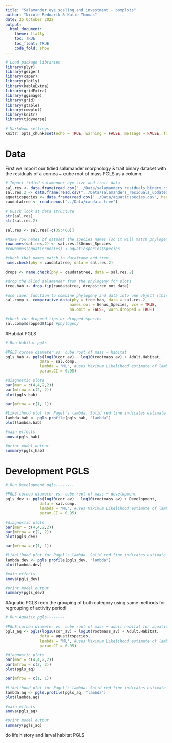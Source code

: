 ```yaml
---
title: "Salamander eye scaling and investment - boxplots"
author: "Nicole Bednarik & Katie Thomas"
date: 25 October 2022
output:
  html_document:
    theme: flatly
    toc: TRUE
    toc_float: TRUE
    code_fold: show
---
```


```r

# Load package libraries
library(plyr)
library(geiger)
library(caper)
library(plotly)
library(kableExtra)
library(gridExtra)
library(ggimage)
library(grid)
library(gtable)
library(cowplot)
library(knitr)
library(tidyverse)

# Markdown settings
knitr::opts_chunk$set(echo = TRUE, warning = FALSE, message = FALSE, fig.height = 4.5, fig.width=8)

```

# Data

First we import our tidied salamander morphology & trait binary dataset with the residuals of a cornea ~ cube root of mass PGLS as a column.

```r

# Import tidied salamander eye size and trait data
sal.res <- data.frame(read.csv("../Data/salamanders_residuals_binary.csv", header=TRUE, na.strings=c("", "NA", " ","<1")))
sal.res.2 <- data.frame(read.csv("../Data/salamanders_residuals_updated.csv", header=TRUE, na.strings=c("", "NA", " ", "<1")))
aquaticspecies <- data.frame(read.csv("../Data/aquaticspecies.csv", header=TRUE, na.strings=c("", "NA", " ", "<1")))
caudatatree <- read.nexus("../Data/caudata-tree")

# Quick look at data structure
str(sal.res)
str(sal.res.2)

sal.res <- sal.res[-c(35:460)]

#Make row names of dataset the species names (so it will match phylogeny tips)
rownames(sal.res.2) <- sal.res.2$Genus_Species
#rownames(aquaticspecies) <-aquaticspecies$Species

#check that names match in dataframe and tree
name.check(phy = caudatatree, data = sal.res.2)

drops <- name.check(phy = caudatatree, data = sal.res.2)

#drop the blind salamander from the phylogeny for plots
tree.hab <- drop.tip(caudatatree, drops$tree_not_data)

#use caper function to combine phylogeny and data into one object (this function also matches species names in tree and dataset)
sal.comp <- comparative.data(phy = tree.hab, data = sal.res.2, 
                            names.col = Genus_Species, vcv = TRUE, 
                            na.omit = FALSE, warn.dropped = TRUE)

#check for dropped tips or dropped species
sal.comp$dropped$tips #phylogeny

```

#Habitat PGLS

```r
# Run habitat pgls--------

#PGLS cornea diameter vs. cube root of mass + habitat
pgls_hab <- pgls(log10(cor_av) ~ log10(rootmass_av) + Adult.Habitat,
               data = sal.comp, 
               lambda = "ML", #uses Maximum Likelihood estimate of lambda
               param.CI = 0.95)

#diagnostic plots
par(mar = c(4,4,2,2))
par(mfrow = c(2, 2))
plot(pgls_hab)

par(mfrow = c(1, 1))

#Likelihood plot for Pagel's lambda. Solid red line indicates estimate for lambda and broken red lines indcaite the 95% confidence interval
lambda.hab <- pgls.profile(pgls_hab, "lambda")
plot(lambda.hab)
```

```r
#main effects
anova(pgls_hab)

#print model output 
summary(pgls_hab)
```
# Development PGLS

```r
# Run Development pgls--------

#PGLS cornea diameter vs. cube root of mass + development
pgls_dev <- pgls(log10(cor_av) ~ log10(rootmass_av) + Development,
               data = sal.comp, 
               lambda = "ML", #uses Maximum Likelihood estimate of lambda
               param.CI = 0.95)

#diagnostic plots
par(mar = c(4,4,2,2))
par(mfrow = c(2, 2))
plot(pgls_dev)

par(mfrow = c(1, 1))

#Likelihood plot for Pagel's lambda. Solid red line indicates estimate for lambda and broken red lines indcaite the 95% confidence interval
lambda.dev <- pgls.profile(pgls_dev, "lambda")
plot(lambda.dev)

```

```r
#main effects
anova(pgls_dev)

#print model output 
summary(pgls_dev)
```

#Aquatic PGLS
redo the grouping of both category using same methods for regrouping of activity period
```r
# Run Aquatic pgls--------

#PGLS cornea diameter vs. cube root of mass + adult habitat for aquatic species
pgls_aq <- pgls(log10(cor_av) ~ log10(rootmass_av) + Adult.Habitat,
               data = aquaticspecies, 
               lambda = "ML", #uses Maximum Likelihood estimate of lambda
               param.CI = 0.95)

#diagnostic plots
par(mar = c(4,4,2,2))
par(mfrow = c(2, 2))
plot(pgls_aq)

par(mfrow = c(1, 1))

#Likelihood plot for Pagel's lambda. Solid red line indicates estimate for lambda and broken red lines indcaite the 95% confidence interval
lambda.aq <- pgls.profile(pgls_aq, "lambda")
plot(lambda.aq)

```

```r
#main effects
anova(pgls_aq)

#print model output 
summary(pgls_aq)
```

do life history and larval habitat PGLS